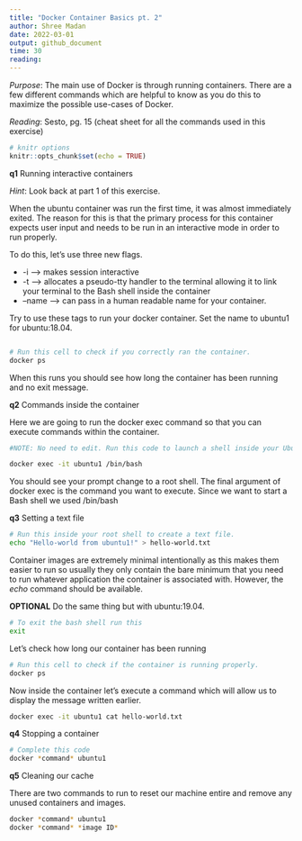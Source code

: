 ```yaml
---
title: "Docker Container Basics pt. 2"
author: Shree Madan
date: 2022-03-01
output: github_document
time: 30
reading: 
---
```


*Purpose*: The main use of Docker is through running containers. There are a few different
commands which are helpful to know as you do this to maximize the possible use-cases
of Docker.

*Reading*: Sesto, pg. 15 (cheat sheet for all the commands used in this exercise)

```r
# knitr options
knitr::opts_chunk$set(echo = TRUE)
```

<!-- -------------------------------------------------- -->

__q1__ Running interactive containers

*Hint*: Look back at part 1 of this exercise.

When the ubuntu container was run the first time, it was almost immediately exited.
The reason for this is that the primary process for this container expects user input
and needs to be run in an interactive mode in order to run properly.

To do this, let's use three new flags.

* -i --> makes session interactive
* -t --> allocates a pseudo-tty handler to the terminal allowing it to link your terminal to the Bash shell inside the container
* --name --> can pass in a human readable name for your container.

Try to use these tags to run your docker container. Set the name to ubuntu1 for ubuntu:18.04.

```bash

```

```bash
# Run this cell to check if you correctly ran the container.
docker ps
```

When this runs you should see how long the container has been running and no exit message.

__q2__ Commands inside the container

Here we are going to run the docker exec command so that you can execute commands within the container. 

```bash
#NOTE: No need to edit. Run this code to launch a shell inside your Ubuntu container

docker exec -it ubuntu1 /bin/bash
```

You should see your prompt change to a root shell. The final argument of docker exec 
is the command you want to execute. Since we want to start a Bash shell we used /bin/bash

__q3__ Setting a text file

```bash
# Run this inside your root shell to create a text file.
echo "Hello-world from ubuntu1!" > hello-world.txt
```

Container images are extremely minimal intentionally as this makes them easier to run 
so usually they only contain the bare minimum that you need to run whatever application 
the container is associated with. However, the *echo* command should be available.

**OPTIONAL** Do the same thing but with ubuntu:19.04.

```bash
# To exit the bash shell run this
exit
```

Let's check how long our container has been running

```bash
# Run this cell to check if the container is running properly.
docker ps
```

Now inside the container let's execute a command which will allow us to display the message written earlier.

```bash
docker exec -it ubuntu1 cat hello-world.txt
```

__q4__ Stopping a container

```bash
# Complete this code
docker *command* ubuntu1
```

__q5__ Cleaning our cache

There are two commands to run to reset our machine entire and remove any unused containers and images.

```bash
docker *command* ubuntu1
docker *command* *image ID*
```


